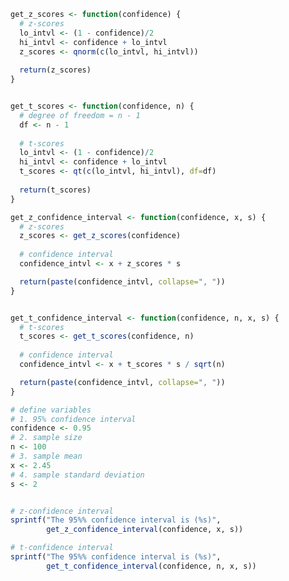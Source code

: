 ```r
get_z_scores <- function(confidence) {
  # z-scores 
  lo_intvl <- (1 - confidence)/2
  hi_intvl <- confidence + lo_intvl
  z_scores <- qnorm(c(lo_intvl, hi_intvl))
  
  return(z_scores)
} 


get_t_scores <- function(confidence, n) {
  # degree of freedom = n - 1 
  df <- n - 1
  
  # t-scores 
  lo_intvl <- (1 - confidence)/2
  hi_intvl <- confidence + lo_intvl
  t_scores <- qt(c(lo_intvl, hi_intvl), df=df)
  
  return(t_scores)
} 

get_z_confidence_interval <- function(confidence, x, s) {
  # z-scores
  z_scores <- get_z_scores(confidence)
  
  # confidence interval
  confidence_intvl <- x + z_scores * s 

  return(paste(confidence_intvl, collapse=", "))
}


get_t_confidence_interval <- function(confidence, n, x, s) {
  # t-scores
  t_scores <- get_t_scores(confidence, n)
  
  # confidence interval
  confidence_intvl <- x + t_scores * s / sqrt(n)

  return(paste(confidence_intvl, collapse=", "))
}
```
```r
# define variables
# 1. 95% confidence interval
confidence <- 0.95
# 2. sample size  
n <- 100
# 3. sample mean 
x <- 2.45
# 4. sample standard deviation
s <- 2


# z-confidence interval
sprintf("The 95%% confidence interval is (%s)", 
        get_z_confidence_interval(confidence, x, s))

# t-confidence interval
sprintf("The 95%% confidence interval is (%s)", 
        get_t_confidence_interval(confidence, n, x, s))
```

